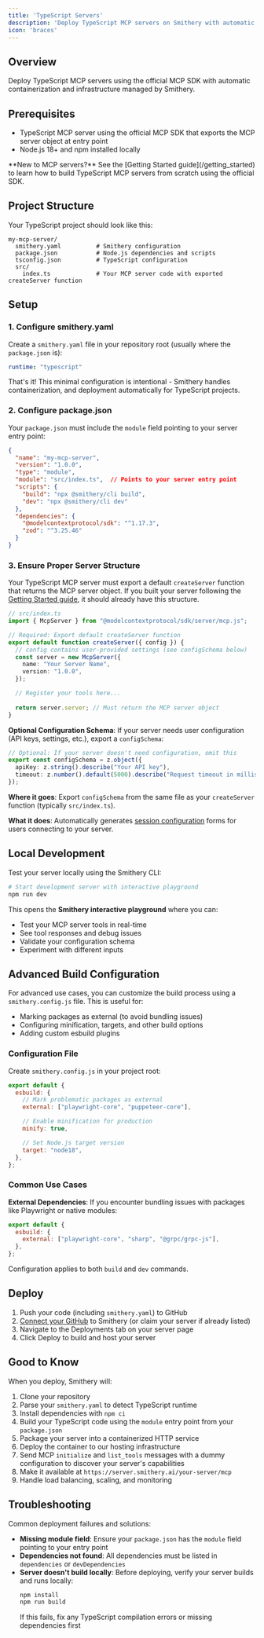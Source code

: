 ```yaml
---
title: 'TypeScript Servers'
description: 'Deploy TypeScript MCP servers on Smithery with automatic builds using Smithery CLI.'
icon: 'braces'
---
```


## Overview

Deploy TypeScript MCP servers using the official MCP SDK with automatic containerization and infrastructure managed by Smithery.

## Prerequisites

- TypeScript MCP server using the official MCP SDK that exports the MCP server object at entry point
- Node.js 18+ and npm installed locally

<Note>
**New to MCP servers?** See the [Getting Started guide](/getting_started) to learn how to build TypeScript MCP servers from scratch using the official SDK.
</Note>

## Project Structure

Your TypeScript project should look like this:

```
my-mcp-server/
  smithery.yaml          # Smithery configuration
  package.json           # Node.js dependencies and scripts
  tsconfig.json          # TypeScript configuration
  src/
    index.ts             # Your MCP server code with exported createServer function
```

## Setup

### 1. Configure smithery.yaml

Create a `smithery.yaml` file in your repository root (usually where the `package.json` is):

```yaml
runtime: "typescript"
```

That's it! This minimal configuration is intentional - Smithery handles containerization, and deployment automatically for TypeScript projects.

### 2. Configure package.json

Your `package.json` must include the `module` field pointing to your server entry point:

```json
{
  "name": "my-mcp-server",
  "version": "1.0.0",
  "type": "module",
  "module": "src/index.ts",  // Points to your server entry point
  "scripts": {
    "build": "npx @smithery/cli build",
    "dev": "npx @smithery/cli dev"
  },
  "dependencies": {
    "@modelcontextprotocol/sdk": "^1.17.3",
    "zod": "^3.25.46"
  }
}
```

### 3. Ensure Proper Server Structure

Your TypeScript MCP server must export a default `createServer` function that returns the MCP server object. If you built your server following the [Getting Started guide](/getting_started), it should already have this structure.

```typescript
// src/index.ts
import { McpServer } from "@modelcontextprotocol/sdk/server/mcp.js";

// Required: Export default createServer function
export default function createServer({ config }) {
  // config contains user-provided settings (see configSchema below)
  const server = new McpServer({
    name: "Your Server Name",
    version: "1.0.0",
  });

  // Register your tools here...
  
  return server.server; // Must return the MCP server object
}
```

**Optional Configuration Schema**: If your server needs user configuration (API keys, settings, etc.), export a `configSchema`:

```typescript
// Optional: If your server doesn't need configuration, omit this
export const configSchema = z.object({
  apiKey: z.string().describe("Your API key"),
  timeout: z.number().default(5000).describe("Request timeout in milliseconds"),
});
```

**Where it goes**: Export `configSchema` from the same file as your `createServer` function (typically `src/index.ts`).

**What it does**: Automatically generates [session configuration](/build/session-config) forms for users connecting to your server.

## Local Development

Test your server locally using the Smithery CLI:

```bash
# Start development server with interactive playground
npm run dev
```

This opens the **Smithery interactive playground** where you can:
- Test your MCP server tools in real-time
- See tool responses and debug issues
- Validate your configuration schema
- Experiment with different inputs

## Advanced Build Configuration

For advanced use cases, you can customize the build process using a `smithery.config.js` file. This is useful for:

- Marking packages as external (to avoid bundling issues)
- Configuring minification, targets, and other build options
- Adding custom esbuild plugins

### Configuration File

Create `smithery.config.js` in your project root:

```javascript
export default {
  esbuild: {
    // Mark problematic packages as external
    external: ["playwright-core", "puppeteer-core"],

    // Enable minification for production
    minify: true,

    // Set Node.js target version
    target: "node18",
  },
};
```

### Common Use Cases

**External Dependencies**: If you encounter bundling issues with packages like Playwright or native modules:

```javascript
export default {
  esbuild: {
    external: ["playwright-core", "sharp", "@grpc/grpc-js"],
  },
};
```

Configuration applies to both `build` and `dev` commands.

## Deploy

1. Push your code (including `smithery.yaml`) to GitHub
2. [Connect your GitHub](https://smithery.ai/new) to Smithery (or claim your server if already listed)
3. Navigate to the Deployments tab on your server page
4. Click Deploy to build and host your server



## Good to Know

<Accordion title="What happens under the hood">
When you deploy, Smithery will:

1. Clone your repository
2. Parse your `smithery.yaml` to detect TypeScript runtime
3. Install dependencies with `npm ci`
4. Build your TypeScript code using the `module` entry point from your `package.json` 
5. Package your server into a containerized HTTP service
6. Deploy the container to our hosting infrastructure
7. Send MCP `initialize` and `list_tools` messages with a dummy configuration to discover your server's capabilities
8. Make it available at `https://server.smithery.ai/your-server/mcp`
9. Handle load balancing, scaling, and monitoring
</Accordion>

## Troubleshooting

<Accordion title="Why does my deployment fail?">
Common deployment failures and solutions:

- **Missing module field**: Ensure your `package.json` has the `module` field pointing to your entry point
- **Dependencies not found**: All dependencies must be listed in `dependencies` or `devDependencies`
- **Server doesn't build locally**: Before deploying, verify your server builds and runs locally:
  ```bash
  npm install
  npm run build
  ```
  If this fails, fix any TypeScript compilation errors or missing dependencies first
</Accordion>
